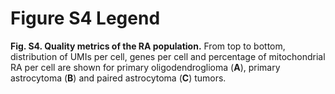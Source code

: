 # Figure S4 Legend {.unnumbered}

**Fig. S4. Quality metrics of the RA population.** From top to bottom, distribution of UMIs per cell, genes per cell and percentage of mitochondrial RA per cell are shown for primary oligodendroglioma (**A**), primary astrocytoma (**B**) and paired astrocytoma (**C**) tumors.
